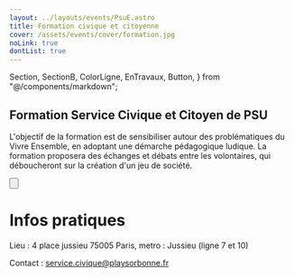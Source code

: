 ```yaml
---
layout: ../layouts/events/PsuE.astro
title: Formation civique et citoyenne
cover: /assets/events/cover/formation.jpg
noLink: true
dontList: true
---
```


  Section,
  SectionB,
  ColorLigne,
  EnTravaux,
  Button,
} from "@/components/markdown";

<Section>

# Formation Service Civique et Citoyen de PSU

<ColorLigne />

L'objectif de la formation est de sensibiliser autour des problématiques du Vivre Ensemble, en adoptant une démarche pédagogique ludique. La formation proposera des échanges et débats entre les volontaires, qui déboucheront sur la création d'un jeu de société.

<Button
  link="https://docs.google.com/forms/d/e/1FAIpQLSdHpJGCkx3tUpvpcn4mnHM-8LMd5Bx6Jp4htwgwHAUjgnQ3Bg/viewform?usp=sf_link"
  text="Formulaire d'inscription"
  track="Boutton formulaire"
/>

</Section>

<SectionB>

# Infos pratiques

<ColorLigne />

Lieu : 4 place jussieu 75005 Paris, metro : Jussieu (ligne 7 et 10)

Contact : service.civique@playsorbonne.fr

</SectionB>
